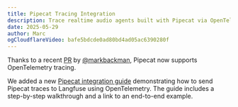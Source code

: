 ```yaml
---
title: Pipecat Tracing Integration
description: Trace realtime audio agents built with Pipecat via OpenTelemetry and Langfuse
date: 2025-05-29
author: Marc
ogCloudflareVideo: bafe5bdcde0ad80bd4ad05ac6390280f
---
```



<ChangelogHeader />

Thanks to a recent [PR](https://github.com/pipecat-ai/pipecat/pull/1729) by [@markbackman](https://github.com/markbackman), Pipecat now supports OpenTelemetry tracing.

We added a new [Pipecat integration guide](/docs/integrations/pipecat) demonstrating how to send Pipecat traces to Langfuse using OpenTelemetry. The guide includes a step-by-step walkthrough and a link to an end-to-end example.
